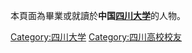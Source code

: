 {{Catnav|頁面分類|人物|校友|大學校友|中國大學校友}}

本頁面為畢業或就讀於'''中国[[四川大学|四川大学]]'''的人物。

[[Category:四川大学|Category:四川大学]]
[[Category:四川高校校友|Category:四川高校校友]]